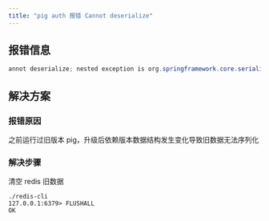 ```yaml
---
title: "pig auth 报错 Cannot deserialize"
---
```


## 报错信息

```java
annot deserialize; nested exception is org.springframework.core.serializer.support.SerializationFailedException: Failed to deserialize payload. Is the byte array a result of corresponding serialization for DefaultDeserializer?; nested exception is java.io.InvalidClassException: org.springframework.security.core.userdetails.User; local class incompatible: stream classdesc serialVersionUID = 540, local class serialVersionUID = 530","data":"unauthorized"}
```

## 解决方案

### 报错原因
之前运行过旧版本 pig，升级后依赖版本数据结构发生变化导致旧数据无法序列化

### 解决步骤
清空 redis 旧数据

```shell
./redis-cli
127.0.0.1:6379> FLUSHALL
OK
```


